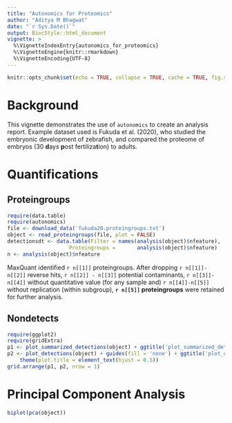 ```yaml
---
title: "Autonomics for Proteomics"
author: "Aditya M Bhagwat"
date: "`r Sys.Date()`"
output: BiocStyle::html_document
vignette: >
  %\VignetteIndexEntry{autonomics_for_proteomics}
  %\VignetteEngine{knitr::rmarkdown}
  %\VignetteEncoding{UTF-8}
---
```


```r
knitr::opts_chunk$set(echo = TRUE, collapse = TRUE, cache = TRUE, fig.show = 'hold', fig.align = 'center')
```

# Background

This vignette demonstrates the use of `autonomics` to create an analysis report.
Example dataset used is Fukuda et al. (2020), who studied the embryonic development of zebrafish, and compared the proteome of embryos (30 **d**ays **p**ost fertiliza**t**ion) to adults.

# Quantifications

## Proteingroups

```r
require(data.table)
require(autonomics)
file <- download_data('fukuda20.proteingroups.txt')
object <- read_proteingroups(file, plot = FALSE)
detectionsdt <- data.table(Filter = names(analysis(object)$nfeature), 
                    Proteingroups =       analysis(object)$nfeature)
n <- analysis(object)$nfeature
```

MaxQuant identified `r n[[1]]` proteingroups. After dropping `r n[[1]]- n[[2]]` reverse hits, `r n[[2]] - n[[3]]` potential contaminants, `r n[[3]]-n[[4]]` without  quantitative value (for any sample and) `r n[[4]]-n[[5]]` without replication (within subgroup), **`r n[[5]]` proteingroups** were retained for further analysis.


## Nondetects


```r
require(ggplot2)
require(gridExtra)
p1 <- plot_summarized_detections(object) + ggtitle('plot_summarized_detections')
p2 <- plot_detections(object) + guides(fill = 'none') + ggtitle('plot_detections') + 
    theme(plot.title = element_text(hjust = 0.5))
grid.arrange(p1, p2, nrow = 1)
```

# Principal Component Analysis 

```r
biplot(pca(object))
```
